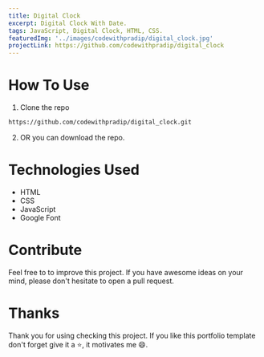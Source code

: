 ---
title: Digital Clock
excerpt: Digital Clock With Date.
tags: JavaScript, Digital Clock, HTML, CSS.
featuredImg: '../images/codewithpradip/digital_clock.jpg'
projectLink: https://github.com/codewithpradip/digital_clock
---


# How To Use
1. Clone the repo
```bash
https://github.com/codewithpradip/digital_clock.git
```
2. OR you can download the repo.


# Technologies Used
- HTML
- CSS
- JavaScript
- Google Font


# Contribute
Feel free to to improve this project. If you have awesome ideas on your mind, please don't hesitate to open a pull request.


# Thanks
Thank you for using checking this project. If you like this portfolio template don't forget give it a ⭐, it motivates me 😄.